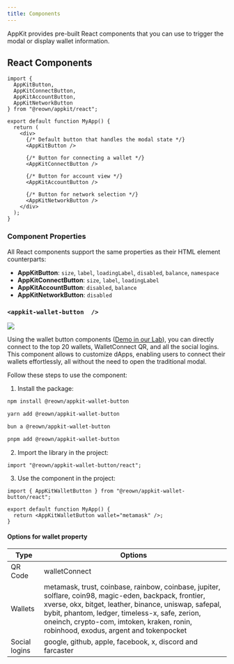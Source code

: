 ```yaml
---
title: Components
---
```


AppKit provides pre-built React components that you can use to trigger the modal or display wallet information.

## React Components

```tsx
import { 
  AppKitButton, 
  AppKitConnectButton, 
  AppKitAccountButton, 
  AppKitNetworkButton 
} from "@reown/appkit/react";

export default function MyApp() {
  return (
    <div>
      {/* Default button that handles the modal state */}
      <AppKitButton />
      
      {/* Button for connecting a wallet */}
      <AppKitConnectButton />
      
      {/* Button for account view */}
      <AppKitAccountButton />
      
      {/* Button for network selection */}
      <AppKitNetworkButton />
    </div>
  );
}
```

### Component Properties

All React components support the same properties as their HTML element counterparts:

- **AppKitButton**: `size`, `label`, `loadingLabel`, `disabled`, `balance`, `namespace`
- **AppKitConnectButton**: `size`, `label`, `loadingLabel`
- **AppKitAccountButton**: `disabled`, `balance`
- **AppKitNetworkButton**: `disabled`

### `<appkit-wallet-button  />`

<Frame>
  <img src="/images/assets/walletButtons.jpg" />
</Frame>

Using the wallet button components ([Demo in our Lab](https://appkit-lab.reown.com/library/wagmi-wallet-button/)), you can directly connect to the top 20 wallets, WalletConnect QR, and all the social logins.
This component allows to customize dApps, enabling users to connect their wallets effortlessly, all without the need to open the traditional modal.

Follow these steps to use the component:

1. Install the package:

<CodeGroup>

```bash npm
npm install @reown/appkit-wallet-button
```

```bash Yarn
yarn add @reown/appkit-wallet-button
```

```bash Bun
bun a @reown/appkit-wallet-button
```

```bash pnpm
pnpm add @reown/appkit-wallet-button
```
</CodeGroup>

2. Import the library in the project:

```tsx
import "@reown/appkit-wallet-button/react";
```

3. Use the component in the project:

```tsx
import { AppKitWalletButton } from "@reown/appkit-wallet-button/react";

export default function MyApp() {
  return <AppKitWalletButton wallet="metamask" />;
}
```

#### Options for wallet property

| Type          | Options                                                                                                                                                                                                                                                                                                    |
| ------------- | ---------------------------------------------------------------------------------------------------------------------------------------------------------------------------------------------------------------------------------------------------------------------------------------------------------- |
| QR Code       | walletConnect                                                                                                                                                                                                                                                                                              |
| Wallets       | metamask, trust, coinbase, rainbow, coinbase, jupiter, solflare, coin98, magic-eden, backpack, frontier, xverse, okx, bitget, leather, binance, uniswap, safepal, bybit, phantom, ledger, timeless-x, safe, zerion, oneinch, crypto-com, imtoken, kraken, ronin, robinhood, exodus, argent and tokenpocket |
| Social logins | google, github, apple, facebook, x, discord and farcaster                                                                                                                                                                                                                                                  |
